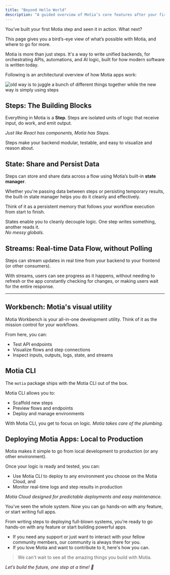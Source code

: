 ```yaml
---
title: "Beyond Hello World"
description: "A guided overview of Motia’s core features after your first successful run."
---
```


You’ve built your first Motia step and seen it in action. What next? 

This page gives you a bird’s-eye view of what’s possible with Motia, and where to go for more.

Motia is more than just steps. It's a way to write unified backends, for orchestrating APIs, automations, and AI logic, built for how modern software is written today.

Following is an architectural overview of how Motia apps work:

  ![old way is to juggle a bunch of different things together while the new way is simply using steps](./img/image(4).png)

## Steps: The Building Blocks

Everything in Motia is a **Step**. Steps are isolated units of logic that receive input, do work, and emit output.

_Just like React has components, Motia has Steps._

Steps make your backend modular, testable, and easy to visualize and reason about.

<Cards>
  <Card
    title="What are Steps"
    description="Understand the core building block of Motia. How Steps receive input, perform logic, and emit events."
    href="/docs/foundations/steps"
    icon="🧱"
  />
  <Card
    title="Types of Steps"
    description="Learn the 3 kinds of Steps: API, Event, and Cron, and when to use which type of Step"
    href="/docs/foundations/types-of-step"
    icon="📦"
  />
  <Card
    title="Thinking in Steps"
    description="Adopt a powerful new mental model for building modular, event-driven backends one Step at a time."
    href="/docs/what-are-steps"
    icon="🧠"
  />
  <Card
    title="Powering up your Steps"
    description="Explore advanced step features like middlewares, NOOP steps & customizing the appearance of steps."
    href="/docs/foundations/steps-advanced"
    icon="⚡"
  />
</Cards>



## State: Share and Persist Data

Steps can store and share data across a flow using Motia’s built-in **state manager**.

Whether you're passing data between steps or persisting temporary results, the built-in state manager helps you do it cleanly and effectively.

Think of it as a persistent memory that follows your workflow execution from start to finish.

States enable you to cleanly decouple logic. One step writes something, another reads it.  
_No messy globals._

<Cards>
  <Card
    title="Using State in Steps"
    description="Learn how to store, retrieve, and share data between steps using the built-in state manager."
    href="/docs/foundations/state-mgt#using-state-in-steps"
    icon="💾"
  />
  <Card
    title="State Methods"
    description="Explore the API of Motia's state manager and the associated best practices."
    href="/docs/foundations/state-mgt#state-methods"
    icon="🛠️"
  />
</Cards>


## Streams: Real-time Data Flow, without Polling

Steps can stream updates in real time from your backend to your frontend (or other consumers).

With streams, users can see progress as it happens, without needing to refresh or the app constantly checking for changes, or making users wait for the entire response.

<Cards>
  <Card
    title="Anatomy of a Stream"
    description="Understand the core building blocks of a Stream: records, payloads, and progressive updates."
    href="/docs/foundations/streams#anatomy-of-a-stream"
    icon="🧬"
  />
  <Card
    title="Writing Streams"
    description="Learn how to emit progressive updates from your step handlers using Motia’s streaming API."
    href="/docs/foundations/streams#writing-streams"
    icon="✍️"
  />
  <Card
    title="Testing Streams"
    description="See how to simulate and debug live stream output locally in the Workbench."
    href="/docs/foundations/streams#testing-streams"
    icon="🧪"
  />
  <Card
    title="Consuming Streams"
    description="Discover how to connect your frontend or client to stream endpoints and render real-time updates."
    href="/docs/foundations/streams#consuming-streams"
    icon="📡"
  />
</Cards>

---

## Workbench: Motia's visual utility
Motia Workbench is your all-in-one development utility. Think of it as the mission control for your workflows.

From here, you can:

- Test API endpoints
- Visualize flows and step connections
- Inspect inputs, outputs, logs, state, and streams



<Cards>
  <Card
    title="Getting Started with Motia Workbench"
    description="Spin up the local visual interface to test steps, inspect flows, and debug with ease."
    href="/docs/foundations/flows-and-workbench#getting-started-with-motia-workbench"
    icon="🧰"
  />
  <Card
    title="Real-time Testing"
    description="Run your steps live, inspect their behavior, and test different inputs without leaving the browser."
    href="/docs/foundations/flows-and-workbench#real-time-testing"
    icon="⚡"
  />
  <Card
    title="Live Logs"
    description="View step-by-step logs including input, output, emitted events, and runtime errors, all in real-time."
    href="/docs/foundations/flows-and-workbench#live-logs"
    icon="📜"
  />
  <Card
    title="But What Are Workflows?"
    description="Learn how steps connect into flows: Motia’s way of expressing dynamic, modular backend logic."
    href="/docs/foundations/flows-and-workbench#but-what-are-workflows"
    icon="🧩"
  />
</Cards>

## Motia CLI

The `motia` package ships with the Motia CLI out of the box.

Motia CLI allows you to:

- Scaffold new steps
- Preview flows and endpoints
- Deploy and manage environments

With Motia CLI, you get to focus on logic. _Motia takes care of the plumbing._

<Cards>
  <Card
    title="CLI Command Reference"
    description="Explore all available CLI commands for scaffolding, testing, deploying, and more, all in one place."
    href="/docs/foundations/cli#cli-command-reference-table"
    icon="📟"
  />
  <Card
    title="Debugging from CLI"
    description="Use `debug` flag to the dev command to debug errors directly from your terminal."
    href="/docs/foundations/cli#debugging"
    icon="🔍"
  />
</Cards>

## Deploying Motia Apps: Local to Production

Motia makes it simple to go from local development to production (or any other environment).

Once your logic is ready and tested, you can:

- Use Motia CLI to deploy to any environment you choose on the Motia Cloud, and
- Monitor real-time logs and step results in production

_Motia Cloud designed for predictable deployments and easy maintenance._

<Cards>
  <Card
    title="Deployment Architecture"
    description="Understand how a Motia app is deployed to Motia Cloud"
    href="/docs/foundations/deployment#deployment-architecture"
    icon="🏗️"
  />
  <Card
    title="How to Deploy"
    description="Learn how to deploy your Motia flows reliably across different environments."
    href="/docs/foundations/deployment#how-to-deploy"
    icon="🚀"
  />
  <Card
    title="Testing and Debugging"
    description="Best practices to test your steps and troubleshoot errors for your workflows."
    href="/docs/foundations/testing-and-debugging"
    icon="🧪"
  />
  <Card
    title="Happy Practices"
    description="Explore tips, gotchas, and patterns for building maintainable, production-ready Motia apps."
    href="/docs/foundations/happy-practices"
    icon="💡"
  />
</Cards>

You’ve seen the whole system. Now you can go hands-on with any feature, or start writing full apps.

From writing steps to deploying full-blown systems, you’re ready to go hands-on with any feature or start building powerful apps.

- If you need any support or just want to interact with your fellow community members, our community is always there for you.
- If you love Motia and want to contribute to it, here's how you can.
> We can't wait to see all the amazing things you build with Motia.

_Let’s build the future, one step at a time! 🚀_